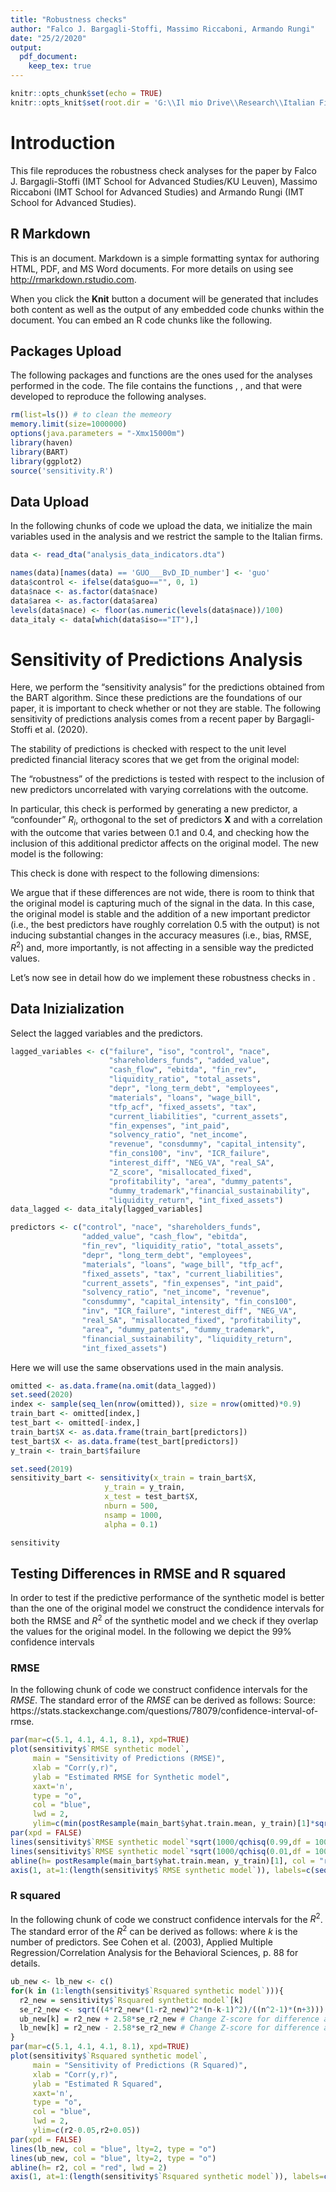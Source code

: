 ```yaml
---
title: "Robustness checks"
author: "Falco J. Bargagli-Stoffi, Massimo Riccaboni, Armando Rungi"
date: "25/2/2020"
output:
  pdf_document:
    keep_tex: true
---
```


```r
knitr::opts_chunk$set(echo = TRUE)
knitr::opts_knit$set(root.dir = 'G:\\Il mio Drive\\Research\\Italian Firms\\Zombie Hunting New Data')
```

# Introduction

This \texttt{R Markdown} file reproduces the robustness check analyses for the paper \textit{"Machine learning for zombie hunting. Firms' failures, financial constraints, and misallocation"} by Falco J. Bargagli-Stoffi (IMT School for Advanced Studies/KU Leuven), Massimo Riccaboni (IMT School for Advanced Studies) and Armando Rungi (IMT School for Advanced Studies). 

## R Markdown

This is an \texttt{R Markdown} document. Markdown is a simple formatting syntax for authoring HTML, PDF, and MS Word documents. For more details on using \texttt{R Markdown} see <http://rmarkdown.rstudio.com>.

When you click the **Knit** button a document will be generated that includes both content as well as the output of any embedded \texttt{R} code chunks within the document. You can embed an R code chunks like the following.

## Packages Upload

The following packages and functions are the ones used for the analyses performed in the \texttt{R} code. The \texttt{functions.R} file contains the functions \texttt{F1\_score}, \texttt{balanced\_accuracy}, \texttt{model\_compare} and \texttt{DtD} that were developed to reproduce the following analyses. 

```r
rm(list=ls()) # to clean the memeory
memory.limit(size=1000000)
options(java.parameters = "-Xmx15000m")
library(haven)
library(BART)
library(ggplot2)
source('sensitivity.R')
```

## Data Upload

In the following chunks of code we upload the data, we initialize the main variables used in the analysis and we restrict the sample to the Italian firms.

```r
data <- read_dta("analysis_data_indicators.dta")
```

```r
names(data)[names(data) == 'GUO___BvD_ID_number'] <- 'guo'
data$control <- ifelse(data$guo=="", 0, 1)
data$nace <- as.factor(data$nace)
data$area <- as.factor(data$area)
levels(data$nace) <- floor(as.numeric(levels(data$nace))/100) 
data_italy <- data[which(data$iso=="IT"),] 
```


# Sensitivity of Predictions Analysis

Here, we perform the "sensitivity analysis" for the predictions obtained from the BART algorithm. Since these predictions are the foundations of our paper, it is important to check whether or not they are stable. The following sensitivity of predictions analysis comes from a recent paper by Bargagli-Stoffi et al. (2020).

The stability of predictions is checked with respect to the unit level predicted financial literacy scores that we get from the original model:
\begin{equation}
 f_(x) = \hat{Y}(X_i=x).
\end{equation}

\par The "robustness" of the predictions is tested with respect to the inclusion of new predictors uncorrelated with varying correlations with the outcome.

\par In particular, this check is performed by generating a new predictor, a "confounder" $R_i$, orthogonal to the set of predictors $\mathbf{X}$ and with a correlation with the outcome that varies between 0.1 and 0.4, and checking how the inclusion of this additional predictor affects on the original model.
The new model is the following:
\begin{equation}
 f_(x,r) = \hat{Y}(X_i=x, R_i=r).
\end{equation}

This check is done with respect to the following dimensions:
\begin{enumerate}
 \item percentual decrease in the bias of $f_(x,r)$ wrt $f_(x)$;
 \item percentual decrease in the RMSE of $f_(x,r)$ wrt $f_(x)$;
 \item percentual increase in the $R^2$ of $f_(x,r)$ wrt $f_(x)$;
 \item statistical difference between $\hat{Y}(x,r)$ and $\hat{Y}(x)$ at a significance level of $\alpha$.
\end{enumerate}

\par We argue that if these differences are not wide, there is room to think that the original model is capturing much of the signal in the data. In this case, the original model is stable and the addition of a new important predictor (i.e., the best predictors have roughly correlation 0.5 with the output) is not inducing substantial changes in the accuracy measures (i.e., bias, RMSE, $R^2$) and, more importantly, is not affecting in a sensible way the predicted values.

\par Let's now see in detail how do we implement these robustness checks in \texttt{R}. 

## Data Inizialization

Select the lagged variables and the predictors.


```r
lagged_variables <- c("failure", "iso", "control", "nace",
                      "shareholders_funds", "added_value",
                      "cash_flow", "ebitda", "fin_rev",
                      "liquidity_ratio", "total_assets",
                      "depr", "long_term_debt", "employees",
                      "materials", "loans", "wage_bill",
                      "tfp_acf", "fixed_assets", "tax",
                      "current_liabilities", "current_assets",
                      "fin_expenses", "int_paid",
                      "solvency_ratio", "net_income",
                      "revenue", "consdummy", "capital_intensity",
                      "fin_cons100", "inv", "ICR_failure",
                      "interest_diff", "NEG_VA", "real_SA",
                      "Z_score", "misallocated_fixed",
                      "profitability", "area", "dummy_patents",
                      "dummy_trademark","financial_sustainability",
                      "liquidity_return", "int_fixed_assets")
data_lagged <- data_italy[lagged_variables]

predictors <- c("control", "nace", "shareholders_funds",
                "added_value", "cash_flow", "ebitda",
                "fin_rev", "liquidity_ratio", "total_assets",
                "depr", "long_term_debt", "employees",
                "materials", "loans", "wage_bill", "tfp_acf",
                "fixed_assets", "tax", "current_liabilities",
                "current_assets", "fin_expenses", "int_paid",
                "solvency_ratio", "net_income", "revenue",
                "consdummy", "capital_intensity", "fin_cons100",
                "inv", "ICR_failure", "interest_diff", "NEG_VA",
                "real_SA", "misallocated_fixed", "profitability",
                "area", "dummy_patents", "dummy_trademark",
                "financial_sustainability", "liquidity_return",
                "int_fixed_assets")
```

Here we will use the same observations used in the main analysis.

```r
omitted <- as.data.frame(na.omit(data_lagged))
set.seed(2020)
index <- sample(seq_len(nrow(omitted)), size = nrow(omitted)*0.9) 
train_bart <- omitted[index,]
test_bart <- omitted[-index,]
train_bart$X <- as.data.frame(train_bart[predictors])
test_bart$X <- as.data.frame(test_bart[predictors])
y_train <- train_bart$failure
```

```r
set.seed(2019)
sensitivity_bart <- sensitivity(x_train = train_bart$X,
                     y_train = y_train,
                     x_test = test_bart$X,
                     nburn = 500, 
                     nsamp = 1000,
                     alpha = 0.1)
```

```r
sensitivity
```

## Testing Differences in RMSE and R squared


In order to test if the predictive performance of the synthetic model is better than the one of the original model we construct the condidence intervals for both the RMSE and $R^2$ of the synthetic model and we check if they overlap the values for the original model. In the following we depict the 99\% confidence intervals

### RMSE

In the following chunk of code we construct confidence intervals for the $RMSE$.
The standard error of the $RMSE$ can be derived as follows:
\begin{equation}
se_{RMSE}=sqrt{\frac{n}{\chi^2_{1-\alpha,n}}}\cdot RMSE.
\end{equation}
Source: https://stats.stackexchange.com/questions/78079/confidence-interval-of-rmse.

```r
par(mar=c(5.1, 4.1, 4.1, 8.1), xpd=TRUE)
plot(sensitivity$`RMSE synthetic model`,
     main = "Sensitivity of Predictions (RMSE)",
     xlab = "Corr(y,r)",
     ylab = "Estimated RMSE for Synthetic model", 
     xaxt='n',
     type = "o",
     col = "blue",
     lwd = 2,
     ylim=c(min(postResample(main_bart$yhat.train.mean, y_train)[1]*sqrt(1000/qchisq(0.05,df = 1000)))-8,max(postResample(main_bart$yhat.train.mean, y_train)[1]*sqrt(1000/qchisq(0.95,df = 1000)))+8))
par(xpd = FALSE)
lines(sensitivity$`RMSE synthetic model`*sqrt(1000/qchisq(0.99,df = 1000)), col = "blue", lty=2, type = "o")
lines(sensitivity$`RMSE synthetic model`*sqrt(1000/qchisq(0.01,df = 1000)), col = "blue", lty=2, type = "o")
abline(h= postResample(main_bart$yhat.train.mean, y_train)[1], col = "red", lwd = 2)
axis(1, at=1:(length(sensitivity$`RMSE synthetic model`)), labels=c(seq(0.1,0.4,0.1)))
```

### R squared

In the following chunk of code we construct confidence intervals for the $R^2$.
The standard error of the $R^2$ can be derived as follows:
\begin{equation}
se_{R^2}=\sqrt{\frac{4R^2(1-R^2)^2(n-k-1)^2}{(n^2-1)(n+3)}} 
\end{equation}
where $k$ is the number of predictors. See Cohen et al. (2003), Applied Multiple Regression/Correlation Analysis for the Behavioral Sciences, p. 88 for details.


```r
ub_new <- lb_new <- c()
for(k in (1:length(sensitivity$`Rsquared synthetic model`))){
  r2_new = sensitivity$`Rsquared synthetic model`[k]
  se_r2_new <- sqrt((4*r2_new*(1-r2_new)^2*(n-k-1)^2)/((n^2-1)*(n+3)))
  ub_new[k] = r2_new + 2.58*se_r2_new # Change Z-score for difference alpha levels (here 0.01)
  lb_new[k] = r2_new - 2.58*se_r2_new # Change Z-score for difference alpha levels (here 0.01)
}
par(mar=c(5.1, 4.1, 4.1, 8.1), xpd=TRUE)
plot(sensitivity$`Rsquared synthetic model`,
     main = "Sensitivity of Predictions (R Squared)",
     xlab = "Corr(y,r)",
     ylab = "Estimated R Squared", 
     xaxt='n',
     type = "o",
     col = "blue",
     lwd = 2,
     ylim=c(r2-0.05,r2+0.05))
par(xpd = FALSE)
lines(lb_new, col = "blue", lty=2, type = "o")
lines(ub_new, col = "blue", lty=2, type = "o")
abline(h= r2, col = "red", lwd = 2)
axis(1, at=1:(length(sensitivity$`Rsquared synthetic model`)), labels=c(seq(0.1,0.4,0.1)))
```